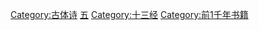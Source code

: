 {{Catnav|頁面分類|人文學科|文学|各國文學|中国文学|古体诗|诗经}}

{{catmore}}
[[Category:古体诗|Category:古体诗]]
[[Category:四书五经|五]]
[[Category:十三经|Category:十三经]]
[[Category:前1千年书籍|Category:前1千年书籍]]